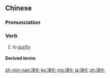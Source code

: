 {{also|浄化}}
==Chinese==
{{zh-forms|s=净化}}

===Pronunciation===
{{zh-pron
|m=jìnghuà
|mn=chēng-hòa
|cat=v
}}

===Verb===
{{zh-verb}}

# to [[purify]]

====Derived terms====
{{zh-der|淨化器}}

[[zh-min-nan:淨化]]
[[ko:淨化]]
[[mg:淨化]]
[[ja:淨化]]
[[zh:淨化]]